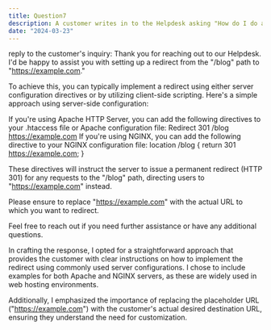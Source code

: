 ```yaml
---
title: Question7
description: A customer writes in to the Helpdesk asking "How do I do a redirect from the /blog path to https://example.com?" Please write a reply to the customer. Feel free to add any information about your decision making process after the reply.
date: "2024-03-23"
---
```

reply to the customer's inquiry:
Thank you for reaching out to our Helpdesk. I'd be happy to assist you with setting up a redirect from the "/blog" path to "https://example.com."

To achieve this, you can typically implement a redirect using either server configuration directives or by utilizing client-side scripting. Here's a simple approach using server-side configuration:

If you're using Apache HTTP Server, you can add the following directives to your .htaccess file or Apache configuration file:
Redirect 301 /blog https://example.com
If you're using NGINX, you can add the following directive to your NGINX configuration file:
location /blog {
    return 301 https://example.com;
}

These directives will instruct the server to issue a permanent redirect (HTTP 301) for any requests to the "/blog" path, directing users to "https://example.com" instead.

Please ensure to replace "https://example.com" with the actual URL to which you want to redirect.

Feel free to reach out if you need further assistance or have any additional questions.

In crafting the response, I opted for a straightforward approach that provides the customer with clear instructions on how to implement the redirect using commonly used server configurations. I chose to include examples for both Apache and NGINX servers, as these are widely used in web hosting environments.

Additionally, I emphasized the importance of replacing the placeholder URL ("https://example.com") with the customer's actual desired destination URL, ensuring they understand the need for customization.
